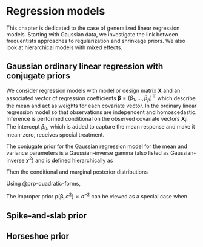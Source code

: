 # Regression models

This chapter is dedicated to the case of generalized linear regression models. Starting with Gaussian data, we investigate the link between frequentists approaches to regularization and shrinkage priors. We also look at hierarchical models with mixed effects.


:::{#prp-gaussian-ols}

## Gaussian ordinary linear regression with conjugate priors

We consider regression models with model or design matrix $\mathbf{X}$ and an associated vector of regression coefficients $\boldsymbol{\beta} = (\beta_1, \ldots, \beta_p)^\top$ which describe the mean and act as weights for each covariate vector. In the ordinary linear regression model
\begin{align*}
\boldsymbol{Y} \mid \mathbf{X}, \boldsymbol{\beta}, \sigma^2 \sim \mathsf{Gauss}_n(\beta_0\mathbf{1}_n + \mathbf{X}\boldsymbol{\beta}, \sigma^2\mathbf{I}_n),
\end{align*}
so that observations are independent and homoscedastic. Inference is performed conditional on the observed covariate vectors $\mathbf{X}_i$. The intercept $\beta_0$, which is added to capture the mean response and make it mean-zero, receives special treatment.


The conjugate prior for the Gaussian regression model for the mean and variance parameters is a Gaussian-inverse gamma (also listed as Gaussian-inverse $\chi^2$) and is defined hierarchically as
\begin{align*}
\boldsymbol{\beta} \mid \sigma^2 &\sim \mathsf{Gauss}(\boldsymbol{\mu}_0, \sigma^2 \boldsymbol{\Omega}_0^{-1}) \\
\sigma^2 &\sim \mathsf{inv. gamma}(\nu_0/2, \nu\sigma^2_0/2).
\end{align*}


Then the conditional and marginal posterior distributions
\begin{align*}
\boldsymbol{\beta} \mid \sigma^2, \boldsymbol{y}, \mathbf{X} &\sim \mathsf{Gauss}_p(\boldsymbol{\mu}, \sigma^2\boldsymbol{\Omega}^{-1})  \\
\sigma^2 \mid  \boldsymbol{y}, \mathbf{X} \sim \\
\boldsymbol{\beta} \mid  \boldsymbol{y}, \mathbf{X} \sim \mathsf{Student}(\boldsymbol{\mu},  \sigma^2\boldsymbol{\Omega}^{-1}, \nu_0 + n)
\end{align*}

Using @prp-quadratic-forms,


:::

The improper prior $p(\boldsymbol{\beta}, \sigma^2) \propto \sigma^{-2}$ can be viewed as a special case when



:::{#prp-spike-slab}

## Spike-and-slab prior

:::


:::{#prp-horseshoe}

## Horseshoe prior


:::
